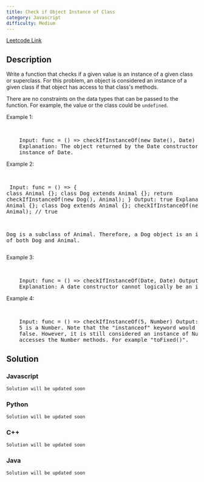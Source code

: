 ```yaml
---
title: Check if Object Instance of Class
category: Javascript
difficulty: Medium
---
```


<Callout>

[Leetcode Link](https://leetcode.com/problems/check-if-object-instance-of-class)

</Callout>

## Description

Write a function that checks if a given value is an instance of a given class or superclass. For this problem, an object is considered an instance of a given class if that object has access to that class&#39;s methods.

There are no constraints on the data types that can be passed to the function. For example, the value or the class could be <code>undefined</code>.

Example 1:

<br />
<pre className="overflow-x-auto">
	Input: func = () =&gt; checkIfInstanceOf(new Date(), Date) Output: true
	Explanation: The object returned by the Date constructor is, by definition, an
	instance of Date.
</pre>

Example 2:

<br /><pre className="overflow-x-auto">
Input: func = () =&gt; { class Animal {}; class Dog extends Animal {}; return checkIfInstanceOf(new Dog(), Animal); }
Output: true
Explanation:
class Animal {};
class Dog extends Animal {};
checkIfInstanceOf(new Dog(), Animal); // true

Dog is a subclass of Animal. Therefore, a Dog object is an instance of both Dog and Animal.</pre>

Example 3:

<br />
<pre className="overflow-x-auto">
	Input: func = () =&gt; checkIfInstanceOf(Date, Date) Output: false
	Explanation: A date constructor cannot logically be an instance of itself.
</pre>

Example 4:

<br />
<pre className="overflow-x-auto">
	Input: func = () =&gt; checkIfInstanceOf(5, Number) Output: true Explanation:
	5 is a Number. Note that the &quot;instanceof&quot; keyword would return
	false. However, it is still considered an instance of Number because it
	accesses the Number methods. For example &quot;toFixed()&quot;.
</pre>

## Solution

### Javascript

```javascript
Solution will be updated soon
```

### Python

```python
Solution will be updated soon
```

### C++

```cpp
Solution will be updated soon
```

### Java

```java
Solution will be updated soon
```
